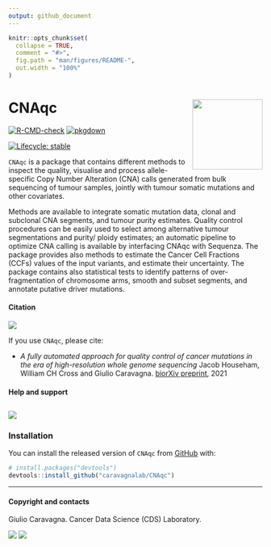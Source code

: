 ```yaml
---
output: github_document
---
```


```r
knitr::opts_chunk$set(
  collapse = TRUE,
  comment = "#>",
  fig.path = "man/figures/README-",
  out.width = "100%"
)
```

# CNAqc <img src='man/figures/logo.png' style="float:right; height:139;" />

<!-- badges: start -->
[![R-CMD-check](https://github.com/caravagnalab/CNAqc/workflows/R-CMD-check/badge.svg)](https://github.com/caravagnalab/CNAqc/actions)
[![pkgdown](https://github.com/caravagnalab/CNAqc/actions/workflows/pkgdown.yaml/badge.svg)](https://github.com/caravagnalab/CNAqc/actions/workflows/pkgdown.yaml)

[![Lifecycle: stable](https://img.shields.io/badge/lifecycle-stable-green.svg)](https://www.tidyverse.org/lifecycle/#stable)
<!-- badges: end -->

`CNAqc` is a package that contains different methods to inspect the quality, visualise and process allele-specific Copy Number Alteration (CNA) calls generated from bulk sequencing of tumour samples, jointly with tumour somatic mutations and other covariates. 

Methods are available to integrate somatic mutation data,  clonal and subclonal CNA segments, and tumour purity estimates. Quality control procedures can be easily used to select among alternative tumour segmentations and purity/ ploidy estimates; an automatic pipeline to optimize CNA calling is available by interfacing CNAqc with Sequenza. The package provides also methods to estimate the Cancer Cell Fractions (CCFs) values of the input variants, and estimate their uncertainty. The package contains also statistical tests to identify patterns of over-fragmentation of chromosome arms, smooth and subset segments, and annotate putative driver mutations.

#### Citation

[![](https://img.shields.io/badge/doi-10.1101/2021.02.13.429885-red.svg)](https://doi.org/10.1101/2021.02.13.429885)

If you use `CNAqc`, please cite:

* _A fully automated approach for quality control of cancer mutations in the era of high-resolution whole genome sequencing_
  Jacob Househam, William CH Cross and Giulio Caravagna. [biorXiv preprint](https://www.biorxiv.org/content/10.1101/2021.02.13.429885v1.full), 2021



#### Help and support

[![](https://img.shields.io/badge/GitHub%20Pages-https://caravagnalab.github.io/CNAqc/-yellow.svg)](https://caravagnalab.github.io/CNAqc)
-----

### Installation

You can install the released version of `CNAqc` from
[GitHub](https://github.com/) with:

``` r
# install.packages("devtools")
devtools::install_github("caravagnalab/CNAqc")
```

-----

#### Copyright and contacts

Giulio Caravagna. Cancer Data Science (CDS) Laboratory.

[![](https://img.shields.io/badge/CDS%20Lab%20Github-caravagnalab-seagreen.svg)](https://github.com/caravagnalab)
[![](https://img.shields.io/badge/CDS%20Lab%20webpage-https://www.caravagnalab.org/-red.svg)](https://www.caravagnalab.org/)
